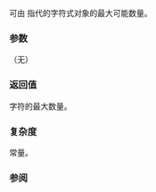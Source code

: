 {{cpp/experimental/basic_string_view/title | max_size }}
{{cpp/experimental/basic_string_view/navbar}}
{{dcl begin}}
{{dcl | since=libfund_ts |
constexpr size_type max_size() const noexcept;
}}
{{dcl end}}

可由 {{tt|basic_string_view}} 指代的字符式对象的最大可能数量。

===参数===
（无）

===返回值===
字符的最大数量。

===复杂度===
常量。

===参阅===

{{dsc begin}}
{{dsc inc | cpp/experimental/basic_string_view/dsc size }}
{{dsc inc | cpp/experimental/basic_string_view/dsc empty }}
{{dsc end}}